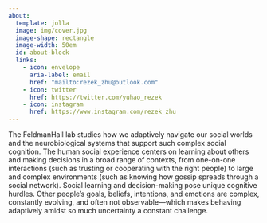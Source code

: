 ```yaml
---
about: 
  template: jolla
  image: img/cover.jpg
  image-shape: rectangle
  image-width: 50em
  id: about-block
  links:
    - icon: envelope
      aria-label: email
      href: "mailto:rezek_zhu@outlook.com"  
    - icon: twitter
      href: https://twitter.com/yuhao_rezek
    - icon: instagram
      href: https://www.instagram.com/rezek_zhu
---
```


The FeldmanHall lab studies how we adaptively navigate our social worlds and the neurobiological systems that support such complex social cognition. The human social experience centers on learning about others and making decisions in a broad range of contexts, from one-on-one interactions (such as trusting or cooperating with the right people) to large and complex environments (such as knowing how gossip spreads through a social network). Social learning and decision-making pose unique cognitive hurdles. Other people’s goals, beliefs, intentions, and emotions are complex, constantly evolving, and often not observable—which makes behaving adaptively amidst so much uncertainty a constant challenge.

```{=html}
<style>
img {
    max-width: 100%;  /* 图片最大宽度为屏幕宽度 */
    height: auto;     /* 保持图片纵横比 */
    display: block;   /* 确保图片作为块级元素，消除默认间隙 */
    margin: 0 auto;   /* 图片居中显示 */
  }
</style>
```
